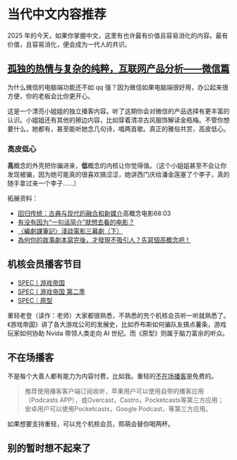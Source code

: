 # 当代中文内容推荐

2025 年的今天，如果你掌握中文，这里有也许最有价值且容易消化的内容。最有价值，且容易消化，便会成为一代人的共识。

## [孤独的热情与复杂的纯粹，互联网产品分析——微信篇](https://youtu.be/KyLCnR1cGyg)

为什么微信的电脑端功能还不如 qq 强？因为微信如果电脑端很好用，办公起来很方便，你的老板会比你更开心。

这是一个漂亮小姐姐的独立播客内容。听了这期你会对微信的产品选择有更丰富的认识。小姐姐还有其他的擦边内容，比如穿着清凉古风服饰解读金瓶梅。不管你想要什么，她都有，甚至能听她念几句诗，唱两首歌。真正的雅俗共赏，高皮低心。

### 高皮低心

**高**概念的外壳把你骗进来，**低**概念的内核让你觉得值。（这个小姐姐甚至不会让你发现被骗，因为她可能真的很喜欢搞涩涩，她讲西门庆给潘金莲塞了个李子，真的随手拿过来一个李子……）

拓展资料：

- [回归传统：古典与现代的融合和新媒介](https://www.gcores.com/radios/155822)高概念电影68:03
- [有没有因为“一句话简介”就想去看的电影？](https://www.gcores.com/articles/121962)
- [〈編劇課筆記〉淺談電影三幕劇（下）](https://vocus.cc/article/5ff3034cfd897800010d4558)
- [為何你的故事劇本寫完後，才發現不吸引人？先寫個高概念吧！
](https://www.writedna.com/high-concept/)

## 机核会员播客节目

- [SPEC丨游戏帝国](https://www.gcores.com/albums/145)
- [SPEC丨游戏帝国 第二季](https://www.gcores.com/albums/207)
- [SPEC｜原型](https://www.gcores.com/albums/232)

重轻老登（读作：老师）大家都很熟悉，不熟悉的充个机核会员听一听就熟悉了。《游戏帝国》讲了各大游戏公司的发展史，比如乔布斯如何骗队友搞点薯条，游戏玩家如何协助 Nvida 带领人类走向 AI 世纪。而《原型》则属于脑力富余的听众。

## 不在场播客

不是每个大善人都有能力为内容付费，比如我。重轻的[不在场播客](https://buzaichang.xyz/)是免费的。

> 推荐使用播客客户端订阅收听，苹果用户可以使用自带的播客应用（Podcasts APP），或Overcast，Castro，Pocketcasts等第三方应用；安卓用户可以使用Pocketcasts，Google Podcast，等第三方应用。

如果想要支持重轻，可以充个机核会员，熙萌会替你喝两杯。

## 别的暂时想不起来了

